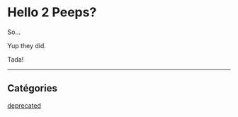 # Hello 2 Peeps?

So...

Yup they did.

<Clock kind="very awesome" />

Tada!

<hr />

## Catégories

[deprecated](/custom/deprecated)
